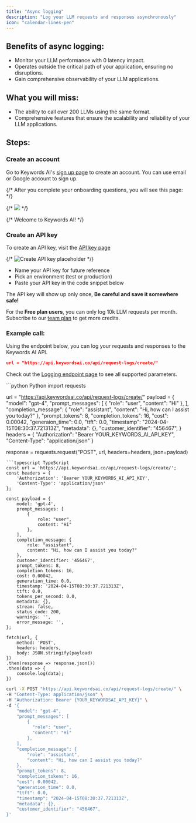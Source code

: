 ```yaml
---
title: "Async logging"
description: "Log your LLM requests and responses asynchronously"
icon: "calendar-lines-pen"
---
```

## Benefits of async logging:
- Monitor your LLM performance with 0 latency impact.
- Operates outside the critical path of your application, ensuring no disruptions.
- Gain comprehensive observability of your LLM applications.

## What you will miss:
- The ability to call over 200 LLMs using the same format.
- Comprehensive features that ensure the scalability and reliability of your LLM applications.

## Steps:
### Create an account

Go to Keywords AI's [sign up page](https://platform.keywordsai.co/signup) to create an account. You can use email or Google account to sign up.

{/* After you complete your onboarding questions, you will see this page: */}

{/* <img src="/images/welcome-page.png" /> */}

{/* Welcome to Keywords AI! */}

### Create an API key

To create an API key, visit the [API key page](https://platform.keywordsai.co/platform/api/api-keys)

{/* <img src="/images/create-api-key.jpg" alt="Create API key placeholder" /> */}

- Name your API key for future reference
- Pick an environment (test or production)
- Paste your API key in the code snippet below

The API key will show up only once, <strong>Be careful and save it somewhere safe!</strong>


<Note>For the **Free plan users**, you can only log 10k LLM requests per month. Subscribe to our [team plan](https://keywordsai.co/#/pricing) to get more credits.</Note>

### Example call:
Using the endpoint below, you can log your requests and responses to the Keywords AI API.
```json
url = "https://api.keywordsai.co/api/request-logs/create/"
```

Check out the [Logging endpoint page](/api-endpoints/async-endpoints/request-logging-endpoint) to see all supported parameters.


<CodeGroup>
```python Python
import requests

url = "https://api.keywordsai.co/api/request-logs/create/"
payload = {
    "model": "gpt-4",
    "prompt_messages": [
        {
            "role": "user",
            "content": "Hi"
        },
    ],
    "completion_message": {
        "role": "assistant",
        "content": "Hi, how can I assist you today?"
    },
    "prompt_tokens": 8,
    "completion_tokens": 16,
    "cost": 0.00042,
    "generaion_time": 0.0,
    "ttft": 0.0,
    "timestamp": "2024-04-15T08:30:37.721313Z",
    "metadata": {},
    "customer_identifier": "456467",
}
headers = {
    "Authorization": "Bearer YOUR_KEYWORDS_AI_API_KEY",
    "Content-Type": "application/json"
}

response = requests.request("POST", url, headers=headers, json=payload)
```
```typescript TypeScript
const url = 'https://api.keywordsai.co/api/request-logs/create/';
const headers = {
    'Authorization': 'Bearer YOUR_KEYWORDS_AI_API_KEY',
    'Content-Type': 'application/json'
};

const payload = {
    model: 'gpt-4',
    prompt_messages: [
        {
            role: "user",
            content: "Hi"
        },
    ],
    completion_message: {
        role: "assistant",
        content: "Hi, how can I assist you today?"
    },
    customer_identifier: '456467',
    prompt_tokens: 8,
    completion_tokens: 16,
    cost: 0.00042,
    generation_time: 0.0,
    timestamp: '2024-04-15T08:30:37.721313Z',
    ttft: 0.0,
    tokens_per_second: 0.0,
    metadata: {},
    stream: false,
    status_code: 200,
    warnings: '',
    error_message: '',
};

fetch(url, {
    method: 'POST',
    headers: headers,
    body: JSON.stringify(payload)
})
.then(response => response.json())
.then(data => {
    console.log(data);
})
```

```bash cURL
curl -X POST "https://api.keywordsai.co/api/request-logs/create/" \
-H "Content-Type: application/json" \
-H "Authorization: Bearer {YOUR_KEYWORDSAI_API_KEY}" \
-d '{
    "model": "gpt-4",
    "prompt_messages": [
        {
          "role": "user",
          "content": "Hi"
        },
    ],
    "completion_message": {
        "role": "assistant",
        "content": "Hi, how can I assist you today?"
    },
    "prompt_tokens": 8,
    "completion_tokens": 16,
    "cost": 0.00042,
    "generation_time": 0.0,
    "ttft": 0.0,
    "timestamp": "2024-04-15T08:30:37.721313Z",
    "metadata": {},
    "customer_identifier": "456467",
}'
```
</CodeGroup>